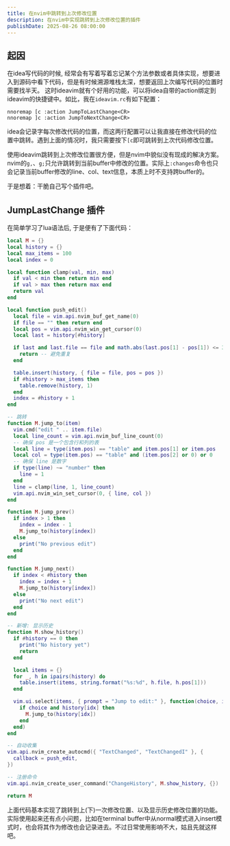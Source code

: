 ```yaml
---
title: 在nvim中跳转到上次修改位置
description: 在nvim中实现跳转到上次修改位置的插件
publishDate: 2025-08-26 08:00:00
---
```


## 起因

在idea写代码的时候, 经常会有写着写着忘记某个方法参数或者具体实现，想要进入到源码中看下代码，但是有时候溯源堆栈太深，想要返回上次编写代码的位置时需要找半天。
这时ideavim就有个好用的功能，可以将idea自带的action绑定到ideavim的快捷键中。如比，我在`ideavim.rc`有如下配置：

```vim
nnoremap [c :action JumpToLastChange<CR>
nnoremap ]c :action JumpToNextChange<CR>
```

idea会记录字每次修改代码的位置，而这两行配置可以让我直接在修改代码的位置中跳转。遇到上面的情况时，我只需要按下`[c`即可跳转到上次代码修改位置。

使用ideavim跳转到上次修改位置很方便，但是nvim中貌似没有现成的解决方案。
nvim的`g,`、`g;`只允许跳转到当前buffer中修改的位置。实际上`:changes`命令也只会记录当前buffer修改的line、col、text信息，本质上时不支持跨buffer的。

于是想着：干脆自己写个插件吧。

## JumpLastChange 插件

在简单学习了lua语法后, 于是便有了下面代码：

```lua
local M = {}
local history = {}
local max_items = 100
local index = 0

local function clamp(val, min, max)
  if val < min then return min end
  if val > max then return max end
  return val
end

local function push_edit()
  local file = vim.api.nvim_buf_get_name(0)
  if file == "" then return end
  local pos = vim.api.nvim_win_get_cursor(0)
  local last = history[#history]

  if last and last.file == file and math.abs(last.pos[1] - pos[1]) <= 3 then
    return -- 避免重复
  end

  table.insert(history, { file = file, pos = pos })
  if #history > max_items then
    table.remove(history, 1)
  end
  index = #history + 1
end

-- 跳转
function M.jump_to(item)
  vim.cmd("edit " .. item.file)
  local line_count = vim.api.nvim_buf_line_count(0)
  -- 确保 pos 是一个包含行和列的表
  local line = type(item.pos) == "table" and item.pos[1] or item.pos
  local col = type(item.pos) == "table" and (item.pos[2] or 0) or 0
  -- 确保 line 是数字
  if type(line) ~= "number" then
    line = 1
  end
  line = clamp(line, 1, line_count)
  vim.api.nvim_win_set_cursor(0, { line, col })
end

function M.jump_prev()
  if index > 1 then
    index = index - 1
    M.jump_to(history[index])
  else
    print("No previous edit")
  end
end

function M.jump_next()
  if index < #history then
    index = index + 1
    M.jump_to(history[index])
  else
    print("No next edit")
  end
end

-- 新增: 显示历史
function M.show_history()
  if #history == 0 then
    print("No history yet")
    return
  end

  local items = {}
  for _, h in ipairs(history) do
    table.insert(items, string.format("%s:%d", h.file, h.pos[1]))
  end

  vim.ui.select(items, { prompt = "Jump to edit:" }, function(choice, idx)
    if choice and history[idx] then
      M.jump_to(history[idx])
    end
  end)
end

-- 自动收集
vim.api.nvim_create_autocmd({ "TextChanged", "TextChangedI" }, {
  callback = push_edit,
})

-- 注册命令
vim.api.nvim_create_user_command("ChangeHistory", M.show_history, {})

return M
```

上面代码基本实现了跳转到上(下)一次修改位置、以及显示历史修改位置的功能。实际使用起来还有点小问题，比如在terminal buffer中从normal模式进入insert模式时，也会将其作为修改也会记录进去。不过日常使用影响不大，姑且先就这样吧。
